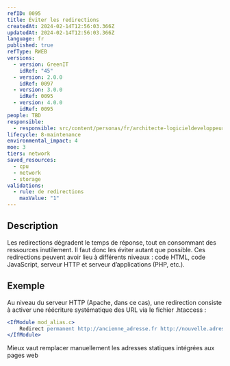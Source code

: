 ```yaml
---
refID: 0095
title: Éviter les redirections
createdAt: 2024-02-14T12:56:03.366Z
updatedAt: 2024-02-14T12:56:03.366Z
language: fr
published: true
refType: RWEB
versions:
  - version: GreenIT
    idRef: "45"
  - version: 2.0.0
    idRef: 0097
  - version: 3.0.0
    idRef: 0095
  - version: 4.0.0
    idRef: 0095
people: TBD
responsible:
  - responsible: src/content/personas/fr/architecte-logicieldeveloppeur.mdx
lifecycle: 8-maintenance
environmental_impact: 4
moe: 3
tiers: network
saved_resources:
  - cpu
  - network
  - storage
validations:
  - rule: de redirections
    maxValue: "1"
---
```


## Description

Les redirections dégradent le temps de réponse, tout en consommant des ressources inutilement. Il faut donc les éviter autant que possible. Ces redirections peuvent avoir lieu à différents niveaux : code HTML, code JavaScript, serveur HTTP et serveur d’applications (PHP, etc.).

## Exemple

Au niveau du serveur HTTP (Apache, dans ce cas), une redirection consiste à activer une réécriture systématique des URL via le fichier
.htaccess :

```apache
<IfModule mod_alias.c>
    Redirect permanent http://ancienne_adresse.fr http://nouvelle.adresse.fr/
</IfModule>
```

Mieux vaut remplacer manuellement les adresses statiques intégrées aux pages web
